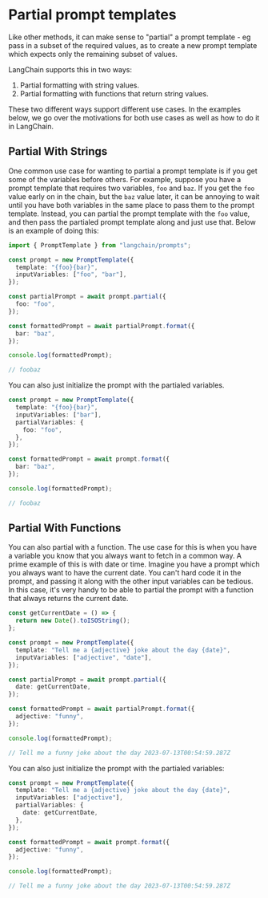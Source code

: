# Partial prompt templates

Like other methods, it can make sense to "partial" a prompt template - eg pass in a subset of the required values, as to create a new prompt template which expects only the remaining subset of values.

LangChain supports this in two ways:

1. Partial formatting with string values.
2. Partial formatting with functions that return string values.

These two different ways support different use cases. In the examples below, we go over the motivations for both use cases as well as how to do it in LangChain.

## Partial With Strings

One common use case for wanting to partial a prompt template is if you get some of the variables before others. For example, suppose you have a prompt template that requires two variables, `foo` and `baz`. If you get the `foo` value early on in the chain, but the `baz` value later, it can be annoying to wait until you have both variables in the same place to pass them to the prompt template. Instead, you can partial the prompt template with the `foo` value, and then pass the partialed prompt template along and just use that. Below is an example of doing this:

```typescript
import { PromptTemplate } from "langchain/prompts";

const prompt = new PromptTemplate({
  template: "{foo}{bar}",
  inputVariables: ["foo", "bar"],
});

const partialPrompt = await prompt.partial({
  foo: "foo",
});

const formattedPrompt = await partialPrompt.format({
  bar: "baz",
});

console.log(formattedPrompt);

// foobaz
```

You can also just initialize the prompt with the partialed variables.

```typescript
const prompt = new PromptTemplate({
  template: "{foo}{bar}",
  inputVariables: ["bar"],
  partialVariables: {
    foo: "foo",
  },
});

const formattedPrompt = await prompt.format({
  bar: "baz",
});

console.log(formattedPrompt);

// foobaz
```

## Partial With Functions

You can also partial with a function. The use case for this is when you have a variable you know that you always want to fetch in a common way. A prime example of this is with date or time. Imagine you have a prompt which you always want to have the current date. You can't hard code it in the prompt, and passing it along with the other input variables can be tedious. In this case, it's very handy to be able to partial the prompt with a function that always returns the current date.

```typescript
const getCurrentDate = () => {
  return new Date().toISOString();
};

const prompt = new PromptTemplate({
  template: "Tell me a {adjective} joke about the day {date}",
  inputVariables: ["adjective", "date"],
});

const partialPrompt = await prompt.partial({
  date: getCurrentDate,
});

const formattedPrompt = await partialPrompt.format({
  adjective: "funny",
});

console.log(formattedPrompt);

// Tell me a funny joke about the day 2023-07-13T00:54:59.287Z
```

You can also just initialize the prompt with the partialed variables:

```typescript
const prompt = new PromptTemplate({
  template: "Tell me a {adjective} joke about the day {date}",
  inputVariables: ["adjective"],
  partialVariables: {
    date: getCurrentDate,
  },
});

const formattedPrompt = await prompt.format({
  adjective: "funny",
});

console.log(formattedPrompt);

// Tell me a funny joke about the day 2023-07-13T00:54:59.287Z
```
